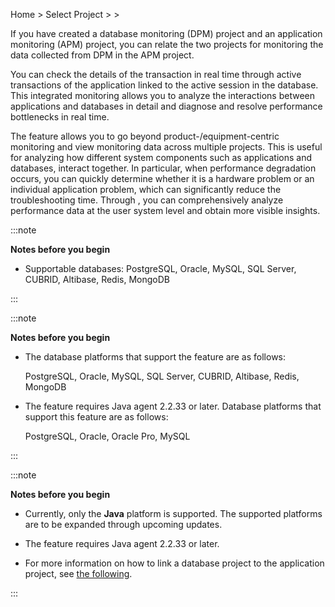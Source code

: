 Home &gt; Select Project &gt; <Cmdname sid="side_management" className="uitext" /> &gt; <Cmdname sid="side_correlatedProjectManagement" className="uitext" />

If you have created a database monitoring (DPM) project and an application monitoring (APM) project, you can relate the two projects for monitoring the data collected from DPM in the APM project.

<InDoc product="postgresql,oracle,oracle-pro,mysql">

You can check the details of the transaction in real time through active transactions of the application linked to the active session in the database. This integrated monitoring allows you to analyze the interactions between applications and databases in detail and diagnose and resolve performance bottlenecks in real time.

</InDoc>

<InDoc product="java,php,python,nodejs,dotnet,golang"><ImgLang img="linked-project-management.png" desc="Correlated Project Management" /></InDoc>

<InDoc product="postgresql,oracle,oracle-pro,mysql"><ImgLang img="db-linked-project-management.png" desc="Correlated Project Management" /></InDoc>

The <Cmdname sid="side_correlatedProjectManagement" className="uitext" /> feature allows you to go beyond product-/equipment-centric monitoring and view monitoring data across multiple projects. This is useful for analyzing how different system components such as applications and databases, interact together. In particular, when performance degradation occurs, you can quickly determine whether it is a hardware problem or an individual application problem, which can significantly reduce the troubleshooting time. Through <Cmdname sid="side_correlatedProjectManagement" className="uitext" />, you can comprehensively analyze performance data at the user system level and obtain more visible insights.

<InDoc product="php,python,nodejs,dotnet,golang">

:::note

**Notes before you begin**

- Supportable databases: PostgreSQL, Oracle, MySQL, SQL Server, CUBRID, Altibase, Redis, MongoDB

:::

</InDoc>

<InDoc product="java">

:::note

**Notes before you begin**

- The database platforms that support the <Cmdname sid="BTN08519" className="uitext" /> feature are as follows:

  PostgreSQL, Oracle, MySQL, SQL Server, CUBRID, Altibase, Redis, MongoDB

- The <Cmdname sid="BTN08518" className="uitext" /> feature requires Java agent 2.2.33 or later. Database platforms that support this feature are as follows:

  PostgreSQL, Oracle, Oracle Pro, MySQL

:::

</InDoc>

<InDoc product="postgresql,oracle,oracle-pro,mysql">

:::note

**Notes before you begin**

- Currently, only the **Java** platform is supported. The supported platforms are to be expanded through upcoming updates. 

- The <Cmdname sid="BTN08518" className="uitext" /> feature requires Java agent 2.2.33 or later.

- For more information on how to link a database project to the application project, see [the following](../java/linked-projects).

:::

</InDoc>
